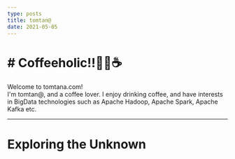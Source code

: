 ```yaml
---
type: posts
title: tomtan@
date: 2021-05-05
---
```


<h1 style={{
    fontSize: '200%'}}>
    # Coffeeholic!!👦🏻☕️
</h1>

Welcome to tomtana.com!  
I'm tomtan@, and a coffee lover. I enjoy drinking coffee, and have interests in BigData technologies such as Apache 
Hadoop, Apache Spark, Apache Kafka etc.

---
# Exploring the Unknown